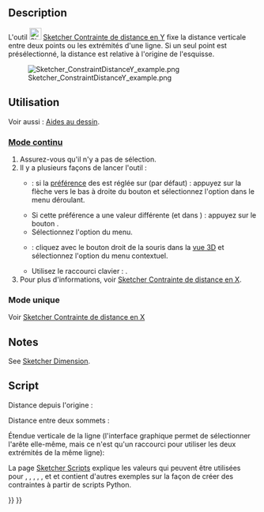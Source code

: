 <languages/>

{{Docnav/fr
|[[Sketcher_ConstrainDistanceX/fr|Contrainte distance en X]]
|[[Sketcher_ConstrainDistance/fr|Contrainte de distance]]
|[[Sketcher_Workbench/fr|Atelier Sketcher]]
|IconL=Sketcher_ConstrainDistanceX.svg‎
|IconR=Sketcher_ConstrainDistance.svg
|IconC=Workbench_Sketcher.svg
}}

{{GuiCommand/fr
|Name=Sketcher ConstrainDistanceY
|Name/fr=Sketcher Contrainte de distance en Y
|MenuLocation=Esquisse → Géométries d'esquisse → Contrainte de distance verticale
|Workbenches=[[Sketcher_Workbench/fr|Sketcher]]
|Shortcut={{KEY|I}}
|SeeAlso=[[Sketcher_ConstrainDistanceX/fr|Sketcher Contrainte de distance horizontale]], [[Sketcher_ConstrainDistance/fr|Sketcher Contrainte de distance]]
}}

==Description==

L'outil [[Image:Sketcher_ConstrainDistanceY.svg|24px]] [[Sketcher_ConstrainDistanceY/fr|Sketcher Contrainte de distance en Y]] fixe la distance verticale entre deux points ou les extrémités d'une ligne. Si un seul point est présélectionné, la distance est relative à l'origine de l'esquisse.

[[File:Sketcher ConstraintDistanceY example.png]]

<span id="Usage"></span>
==Utilisation==

Voir aussi : [[Sketcher_Workbench/fr#Aides_au_dessin|Aides au dessin]].

<span id="Continue_mode"></span>
===[[Sketcher_Workbench/fr#Modes_continus|Mode continu]]===

# Assurez-vous qu'il n'y a pas de sélection.
# Il y a plusieurs façons de lancer l'outil :
#* {{Version/fr|1.0}} : si la [[Sketcher_Preferences/fr#Général|préférence]] des {{MenuCommand|contraintes des dimensions}} est réglée sur {{Value|Outil unique}} (par défaut) : appuyez sur la flèche vers le bas à droite du bouton {{Button|[[Image:Sketcher_Dimension.svg||x16px]][[Image:Toolbar_flyout_arrow.svg|x16px]]}} et sélectionnez l'option {{MenuCommand|[[Image:Sketcher_ConstrainDistanceY.svg|16px]] Contrainte distance verticale}} dans le menu déroulant.
#* Si cette préférence a une valeur différente (et dans {{VersionMinus/fr|0.21}}) : appuyez sur le bouton {{Button|[[Image:Sketcher_ConstrainDistanceX.svg|16px]] [[Sketcher_ConstrainDistanceY/fr|Contrainte distance verticale]]}}.
#* Sélectionnez l'option {{MenuCommand|Esquisse → Contraintes d'esquisse → [[Image:Sketcher_ConstrainDistanceY.svg|16px]] Contrainte distance verticale}} du menu.
#* {{Version/fr|1.0}} : cliquez avec le bouton droit de la souris dans la [[3D_view/fr|vue 3D]] et sélectionnez l'option {{MenuCommand|Dimension → [[Image:Sketcher_ConstrainDistanceY.svg|16px]] Contrainte distance verticale}} du menu contextuel.
#* Utilisez le raccourci clavier : {{KEY|I}}.
# Pour plus d'informations, voir [[Sketcher_ConstrainDistanceX/fr#Mode_continu|Sketcher Contrainte de distance en X]].

<span id="Run-once_mode"></span>
===Mode unique===

Voir [[Sketcher_ConstrainDistanceX/fr#Mode_unique|Sketcher Contrainte de distance en X]]

==Notes==

See [[Sketcher_Dimension#Notes|Sketcher Dimension]].

<span id="Scripting"></span>
==Script==

Distance depuis l'origine :

{{Code|code=Sketch.addConstraint(Sketcher.Constraint('DistanceY', Edge, PointOfEdge, -1, 1, App.Units.Quantity('123.0 mm')))}}

Distance entre deux sommets :

{{Code|code=Sketch.addConstraint(Sketcher.Constraint('DistanceY', Edge1, PointOfEdge1, Edge2, PointOfEdge2, App.Units.Quantity('123.0 mm')))}}

Étendue verticale de la ligne (l'interface graphique permet de sélectionner l'arête elle-même, mais ce n'est qu'un raccourci pour utiliser les deux extrémités de la même ligne):

{{Code|code=Sketch.addConstraint(Sketcher.Constraint('DistanceY', Line, 1, Line, 2, App.Units.Quantity('123.0 mm')))}}

La page [[Sketcher_scripting/fr|Sketcher Scripts]] explique les valeurs qui peuvent être utilisées pour {{incode|Edge1}}, {{incode|Edge2}}, {{incode|Edge}}, {{incode| PointOfEdge1}}, {{incode| PointOfEdge2}}, {{incode|PointOfEdge}} et {{incode|Line}} et contient d'autres exemples sur la façon de créer des contraintes à partir de scripts Python.


{{Docnav/fr
|[[Sketcher_ConstrainDistanceX/fr|Contrainte distance en X]]
|[[Sketcher_ConstrainDistance/fr|Contrainte de distance]]
|[[Sketcher_Workbench/fr|Atelier Sketcher]]
|IconL=Sketcher_ConstrainDistanceX.svg‎
|IconR=Sketcher_ConstrainDistance.svg
|IconC=Workbench_Sketcher.svg
}}

{{Sketcher_Tools_navi{{#translation:}}}}
{{Userdocnavi{{#translation:}}}}